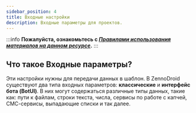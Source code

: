 ```yaml
---
sidebar_position: 4
title: Входные настройки
description: Входные параметры для проектов.
---
```

:::info **Пожалуйста, ознакомьтесь с [*Правилами использования материалов на данном ресурсе*](../Disclaimer).**
:::

## Что такое Входные параметры?  
Эти настройки нужны для передачи данных в шаблон. В ZennoDroid существуют два типа входных параметров: **классические** и **интерфейс бота (BotUI)**. В них могут содержаться различные типы данных, такие как: пути к файлам, строки текста, числа, сервисы по работе с капчей, СМС-сервисы, выпадающие списки и так далее.  

